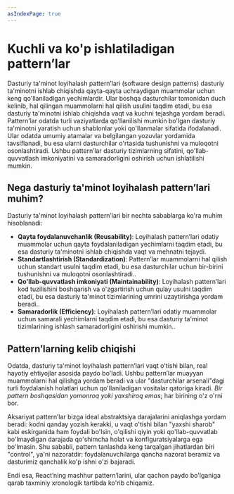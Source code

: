 ```yaml
---
asIndexPage: true
---
```


# Kuchli va ko'p ishlatiladigan pattern’lar

Dasturiy ta'minot loyihalash pattern’lari (software design patterns) dasturiy ta'minotni ishlab chiqishda qayta-qayta uchraydigan muammolar uchun keng qo'llaniladigan yechimlardir. Ular boshqa dasturchilar tomonidan duch kelinib, hal qilingan muammolarni hal qilish usulini taqdim etadi, bu esa dasturiy ta'minotni ishlab chiqishda vaqt va kuchni tejashga yordam beradi. Pattern’lar odatda turli vaziyatlarda qo'llanilishi mumkin bo'lgan dasturiy ta'minotni yaratish uchun shablonlar yoki qo'llanmalar sifatida ifodalanadi. Ular odatda umumiy atamalar va belgilangan yozuvlar yordamida tavsiflanadi, bu esa ularni dasturchilar o'rtasida tushunishni va muloqotni osonlashtiradi. Ushbu pattern’lar dasturiy tizimlarning sifatini, qo'llab-quvvatlash imkoniyatini va samaradorligini oshirish uchun ishlatilishi mumkin.

## Nega dasturiy ta'minot loyihalash pattern’lari muhim?

Dasturiy ta'minot loyihalash pattern’lari bir nechta sabablarga ko'ra muhim hisoblanadi:

- **Qayta foydalanuvchanlik (Reusability)**: Loyihalash pattern’lari odatiy muammolar uchun qayta foydalaniladigan yechimlarni taqdim etadi, bu esa dasturiy ta'minotni ishlab chiqishda vaqt va mehnatni tejaydi.
- **Standartlashtirish (Standardization)**: Pattern’lar muammolarni hal qilish uchun standart usulni taqdim etadi, bu esa dasturchilar uchun bir-birini tushunishni va muloqotni osonlashtiradi..
- **Qo'llab-quvvatlash imkoniyati (Maintainability)**: Loyihalash pattern’lari kod tuzilishini boshqarish va o'zgartirish uchun qulay usulni taqdim etadi, bu esa dasturiy ta'minot tizimlarining umrini uzaytirishga yordam beradi..
- **Samaradorlik (Efficiency)**: Loyihalash pattern’lari odatiy muammolar uchun samarali yechimlarni taqdim etadi, bu esa dasturiy ta'minot tizimlarining ishlash samaradorligini oshirishi mumkin..

## Pattern’larning kelib chiqishi

Odatda, dasturiy ta'minot loyihalash pattern’lari vaqt o'tishi bilan, real hayotiy ehtiyojlar asosida paydo bo'ladi. Ushbu pattern’lar muayyan muammolarni hal qilishga yordam beradi va ular "dasturchilar arsenali"dagi turli foydalanish holatlari uchun qo'llaniladigan vositalar qatoriga kiradi. _Bir pattern boshqasidan yomonroq yoki yaxshiroq emas_; har birining o'z o'rni bor.

Aksariyat pattern’lar bizga ideal abstraktsiya darajalarini aniqlashga yordam beradi: kodni qanday yozish kerakki, u vaqt o'tishi bilan "yaxshi sharob" kabi eskirganida ham foydali bo'lsin, o'qilishi qiyin yoki qo'llab-quvvatlab bo'lmaydigan darajada qo'shimcha holat va konfiguratsiyalarga ega bo'lmasin. Shu sababli, pattern tanlashda keng tarqalgan jihatlardan biri "control", ya'ni nazoratdir: foydalanuvchilarga qancha nazorat beramiz va dasturimiz qanchalik ko'p ishni o'zi bajaradi.

Endi esa, React’ning mashhur pattern’larini, ular qachon paydo bo'lganiga qarab taxminiy xronologik tartibda ko'rib chiqamiz.
